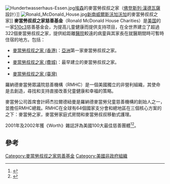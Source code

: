 [[Image:Hundertwasserhaus-Essen.jpg|thumb]][[埃森|埃森]]的麥當勞叔叔之家（[[佛登斯列·漢德瓦薩|佛登斯列·漢德瓦薩]]設計）]]
[[Image:Ronald_McDonald_House.jpg|thumb]][[新南威爾斯|新南威爾斯]][[沃加沃加|沃加沃加]]的麥當勞叔叔之家]]
'''麥當勞叔叔之家慈善基金'''（Ronald McDonald House Charities）是[[美国|美国]]的一家[[501(c)條款|510c3]]慈善基金会，为提高儿童健康而提供支持项目，在全世界建立了超過322個麥當勞叔叔之家，提供給距離[[醫院|醫院]]較遠的病童與其家長在就醫期間時可暫時住宿的地方。包括：

*[[麥當勞叔叔之家_(香港)|麥當勞叔叔之家 (香港)]]：[[亞洲|亞洲]]第一家麥當勞叔叔之家。
*{{link-en|麥當勞叔叔之家 (加拿大)|Ronald McDonald House Charities Canada}}
*[[麥當勞叔叔之家_(費城)|麥當勞叔叔之家 (費城)]]：最早建立的麥當勞叔叔之家。
*{{link-en|麥當勞叔叔之家 (紐約)|Ronald McDonald House New York}}
*[[麥當勞叔叔之家_(臺灣)|麥當勞叔叔之家 (臺灣)]]

羅納德麥當勞眾議院慈善機構（RMHC）是一個美國獨立的非營利組織，其使命是去創造，尋找和支持直接改善兒童健康和幸福的策略。

麥當勞公司首席會計師杰拉爾德紐曼是羅納德麥當勞兒童慈善機構的創始人之一，並擔任RMHC總裁。RMHC在全球有64個國家支分會和總地區在三個核心方案的之下：麥當勞之家，麥當勞家庭式房間和麥當勞叔叔移動式護理。

2001年及2002年獲《Worth》雜誌評為美國100大最佳慈善團體<ref>{{cite news| url=http://findarticles.com/p/articles/mi_m0EIN/is_2001_Nov_29/ai_80391126/ | work=Business Wire | title=Worth Magazine Names America's 100 Best Charities - and Highlights 12 Worth Avoidng | year=2001}}{{en}}</ref><ref>{{cite web |url=http://www.ashoka.org/news/1024 |title=American's 100 Best Charities | Ashoka - Innovators for the Public |publisher=Ashoka |date=2002-11-30 |accessdate=2013-07-31 |deadurl=yes |archiveurl=https://web.archive.org/web/20140714204628/https://www.ashoka.org/news/1024 |archivedate=2014-07-14 }}{{en}}</ref>。

==參考==
{{reflist}}
{{麦当劳}}
{{Authority control}}
[[Category:麥當勞叔叔之家慈善基金|Category:麥當勞叔叔之家慈善基金]]
[[Category:美國非政府組織|Category:美國非政府組織]]